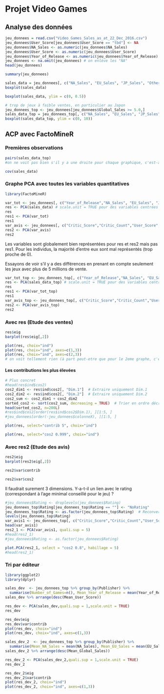 # Projet Video Games

## Analyse des données

```r

jeu_donnees = read.csv("Video_Games_Sales_as_at_22_Dec_2016.csv")
jeu_donnees$User_Score[jeu_donnees$User_Score == "tbd"] <- NA
jeu_donnees$NA_Sales <- as.numeric(jeu_donnees$NA_Sales)
jeu_donnees$User_Score <- as.numeric(jeu_donnees$User_Score)
jeu_donnees$Year_of_Release <- as.numeric(jeu_donnees$Year_of_Release)
jeu_donnees <- na.omit(jeu_donnees) # on enlève les "NA"
head(jeu_donnees)
```

```r
summary(jeu_donnees)
```

```r
sales_data = jeu_donnees[, c("NA_Sales", "EU_Sales", "JP_Sales", "Other_Sales")]
boxplot(sales_data)
```

```r
boxplot(sales_data, ylim = c(0, 0.5))
```

```r
# trop de jeux à faible ventes, en particulier au Japon
jeu_donnees_top <- jeu_donnees[jeu_donnees$Global_Sales >= 5.0,]
sales_data_top = jeu_donnees_top[, c("NA_Sales", "EU_Sales", "JP_Sales", "Other_Sales")]
boxplot(sales_data_top, ylim = c(0, 10))
```

## ACP avec FactoMineR

### Premières observations

```r
pairs(sales_data_top)
#on ne voit pas bien s'il y a une droite pour chaque graphique, c'est-à-dire les corrélations entre ces 4 données, il faudrait donc analyser plus en profondeur ces liaisons.
```

```r
cov(sales_data)
```

### Graphe PCA avec toutes les variables quantitatives

```r
library(FactoMineR)
```

```r
var_tot <- jeu_donnees[, c("Year_of_Release","NA_Sales", "EU_Sales", "JP_Sales", "Other_Sales","Critic_Score","Critic_Count","User_Score","User_Count")]
res <- PCA(sales_data) # scale.unit = TRUE pour des variables centrées réduites
res
res1 <- PCA(var_tot)
res1
var_avis <- jeu_donnees[, c("Critic_Score","Critic_Count","User_Score","User_Count")]
res2 <- PCA(var_avis)
res2
```

Les variables sont globalement bien représentées pour res et res2 mais pas res1. Pour les individus, la majorité d'entre eux sont mal représentés (trop proche de 0).

Essayons de voir s'il y a des différences en prenant en compte seulement les jeux avec plus de 5 millions de vente.

```r
var_tot_top <- jeu_donnees_top[, c("Year_of_Release","NA_Sales", "EU_Sales", "JP_Sales", "Other_Sales","Critic_Score","Critic_Count","User_Score","User_Count")]
res <- PCA(sales_data_top) # scale.unit = TRUE pour des variables centrées réduites
res
res1 <- PCA(var_tot_top)
res1
var_avis_top <- jeu_donnees_top[, c("Critic_Score","Critic_Count","User_Score","User_Count")]
res2 <- PCA(var_avis_top)
res2
```

### Avec res (Etude des ventes)

```r
res$eig
barplot(res$eig[,2])
```

```r
plot(res, choix="ind")
plot(res, choix="ind", axes=c(1,3))
plot(res, choix="ind", axes=c(2,3))
# on voit tellement rien (à part peut-etre que pour le 2eme graphe, c'est plus "aplati", ce qui signifie que la dimension 3 explique moins)
```

#### Les contributions les plus élevées

```r
# Plus concret
#head(res$ind$cos2)
cos2_dim1 <- res$ind$cos2[, "Dim.1"]  # Extraire uniquement Dim.1
cos2_dim2 <- res$ind$cos2[, "Dim.2"]  # Extraire uniquement Dim.2
cos2_sum <- cos2_dim1 + cos2_dim2
sorted_cos2 <- sort(cos2_sum, decreasing = TRUE)  # Trier en ordre décroissant
head(sorted_cos2, n=200L)
#res$ind$cos2[order(res$ind$cos2$Dim.1), ][1:5, ]
#jeu_donnees[order(-jeu_donnees$colonneX), ][1:5, ]
```

```r
plot(res, select="contrib 5", choix="ind")
```

```r
plot(res, select="cos2 0.999", choix="ind")
```

### Avec res2 (Etude des avis)

```r
res2$eig
barplot(res2$eig[,2])
```

```r
res2$var$contrib
```

```r
res2$var$cos2
```

Il faudrait surement 3 dimensions. Y-a-t-il un lien avec le rating (correspondant à l'age minimal conseillé pour le jeu) ?

```r
#jeu_donnees$Rating <- droplevels(jeu_donnees$Rating)
jeu_donnees_top$Rating[jeu_donnees_top$Rating == ""] <- "NoRating"
jeu_donnees_top$Rating <- as.factor(jeu_donnees_top$Rating)  # Reconversion en facteur
levels(jeu_donnees_top$Rating)
var_avis1 <- jeu_donnees_top[, c("Critic_Score","Critic_Count","User_Score","User_Count","Rating")]
head(var_avis1)
res2_1 <- PCA(var_avis1, quali.sup = 5)
#head(res2_1)
#jeu_donnees$Rating <- as.factor(jeu_donnees$Rating)
```

```r

plot.PCA(res2_1, select = "cos2 0.8", habillage = 5)
#head(res2_1)
```

### Tri par éditeur

```r
library(ggplot2)
library(dplyr)

sales_dev  <- jeu_donnees_top %>% group_by(Publisher) %>% 
  summarise(Number_of_Games=n(), Mean_Year_of_Release = mean(Year_of_Release), Mean_NA_Sales = mean(NA_Sales), Mean_EU_Sales = mean(EU_Sales), Mean_JP_Sales = mean(JP_Sales), Mean_Global_Sales = mean(Global_Sales), Mean_Critic_Score = mean(Critic_Score), Mean_User_Score = mean(User_Score))
sales_dev %>% arrange(desc(Mean_User_Score))
```

```r
res_dev <- PCA(sales_dev,quali.sup = 1,scale.unit = TRUE)
res_dev
```

```r
res_dev$eig
res_dev$var$contrib
plot(res_dev, choix="ind")
plot(res_dev, choix="ind", axes=c(1,3))
```

```r
sales_dev_2  <- jeu_donnees_top %>% group_by(Publisher) %>% 
  summarise(Mean_NA_Sales = mean(NA_Sales), Mean_EU_Sales = mean(EU_Sales), Mean_JP_Sales = mean(JP_Sales), Mean_Global_Sales = mean(Global_Sales), Mean_Critic_Score = mean(Critic_Score), Mean_User_Score = mean(User_Score))
sales_dev_2 %>% arrange(desc(Mean_Global_Sales))
```

```r
res_dev_2 <- PCA(sales_dev_2,quali.sup = 1,scale.unit = TRUE)
res_dev_2
```

```r
res_dev_2$eig
res_dev_2$var$contrib
plot(res_dev_2, choix="ind")
plot(res_dev_2, choix="ind", axes=c(1,3))
```
